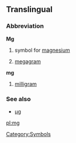 ==Translingual==
===Abbreviation===

'''Mg'''

# {{chemistry}} symbol for [[magnesium]]
# [[megagram]]
[[Category:Symbols]]
'''mg'''

# [[milligram]]

===See also===
*[[μg]]
[[pl:mg]]